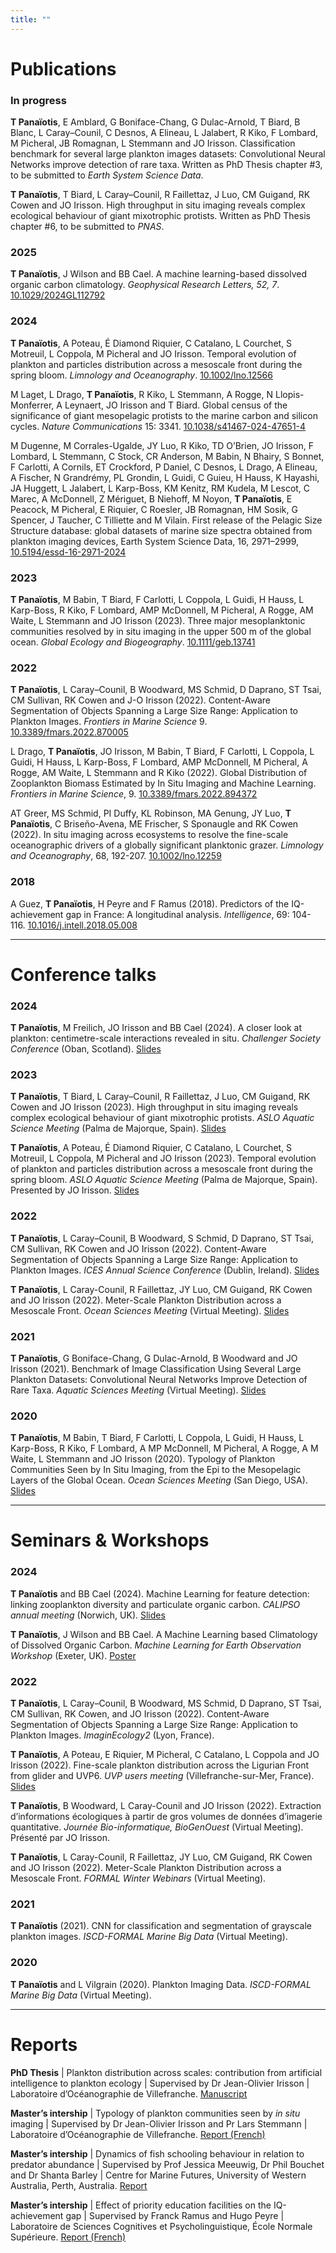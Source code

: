 ```yaml
---
title: ""
---
```


# Publications

### In progress

**T Panaïotis**, E Amblard, G Boniface-Chang, G Dulac-Arnold, T Biard, B Blanc, L Caray--Counil, C Desnos, A Elineau, L Jalabert, R Kiko, F Lombard, M Picheral, JB Romagnan, L Stemmann and JO Irisson. Classification benchmark for several large plankton images datasets: Convolutional Neural Networks improve detection of rare taxa. Written as PhD Thesis chapter #3, to be submitted to *Earth System Science Data*.

**T Panaïotis**, T Biard, L Caray--Counil, R Faillettaz, J Luo, CM Guigand, RK Cowen and JO Irisson. High throughput in situ imaging reveals complex ecological behaviour of giant mixotrophic protists. Written as PhD Thesis chapter #6, to be submitted to *PNAS*.

### 2025

**T Panaïotis**, J Wilson and BB Cael. A machine learning-based dissolved organic carbon climatology. *Geophysical Research Letters, 52, 7*. [10.1029/2024GL112792](https://doi.org/10.1029/2024GL112792)

### 2024

**T Panaïotis**, A Poteau, É Diamond Riquier, C Catalano, L Courchet, S Motreuil, L Coppola, M Picheral and JO Irisson. Temporal evolution of plankton and particles distribution across a mesoscale front during the spring bloom. *Limnology and Oceanography*. [10.1002/lno.12566](https://doi.org/10.1002/lno.12566)

M Laget, L Drago, **T Panaïotis**, R Kiko, L Stemmann, A Rogge, N Llopis-Monferrer, A Leynaert, JO Irisson and T Biard. Global census of the significance of giant mesopelagic protists to the marine carbon and silicon cycles. *Nature Communications* 15: 3341. [10.1038/s41467-024-47651-4](http://dx.doi.org/10.1038/s41467-024-47651-4)

M Dugenne, M Corrales-Ugalde, JY Luo, R Kiko, TD O'Brien, JO Irisson, F Lombard, L Stemmann, C Stock, CR Anderson, M Babin, N Bhairy, S Bonnet, F Carlotti, A Cornils, ET Crockford, P Daniel, C Desnos, L Drago, A Elineau, A Fischer, N Grandrémy, PL Grondin, L Guidi, C Guieu, H Hauss, K Hayashi, JA Huggett, L Jalabert, L Karp-Boss, KM Kenitz, RM Kudela, M Lescot, C Marec, A McDonnell, Z Mériguet, B Niehoff, M Noyon, **T Panaïotis**, E Peacock, M Picheral, E Riquier, C Roesler, JB Romagnan, HM Sosik, G Spencer, J Taucher, C Tilliette and M Vilain. First release of the Pelagic Size Structure database: global datasets of marine size spectra obtained from plankton imaging devices, Earth System Science Data, 16, 2971–2999, [10.5194/essd-16-2971-2024](https://doi.org/10.5194/essd-16-2971-2024)

### 2023

**T Panaïotis**, M Babin, T Biard, F Carlotti, L Coppola, L Guidi, H Hauss, L Karp-Boss, R Kiko, F Lombard, AMP McDonnell, M Picheral, A Rogge, AM Waite, L Stemmann and JO Irisson (2023). Three major mesoplanktonic communities resolved by in situ imaging in the upper 500 m of the global ocean. *Global Ecology and Biogeography*. [10.1111/geb.13741](https://doi.org/10.1111/geb.13741)

### 2022

**T Panaïotis**, L Caray--Counil, B Woodward, MS Schmid, D Daprano, ST Tsai, CM Sullivan, RK Cowen and J-O Irisson (2022). Content-Aware Segmentation of Objects Spanning a Large Size Range: Application to Plankton Images. *Frontiers in Marine Science* 9. [10.3389/fmars.2022.870005](https://doi.org/10.3389/fmars.2022.870005)

L Drago, **T Panaïotis**, JO Irisson, M Babin, T Biard, F Carlotti, L Coppola, L Guidi, H Hauss, L Karp-Boss, F Lombard, AMP McDonnell, M Picheral, A Rogge, AM Waite, L Stemmann and R Kiko (2022). Global Distribution of Zooplankton Biomass Estimated by In Situ Imaging and Machine Learning. *Frontiers in Marine Science*, 9. [10.3389/fmars.2022.894372](https://doi.org/10.3389/fmars.2022.894372)

AT Greer, MS Schmid, PI Duffy, KL Robinson, MA Genung, JY Luo, **T Panaïotis**, C Briseño-Avena, ME Frischer, S Sponaugle and RK Cowen (2022). In situ imaging across ecosystems to resolve the fine-scale oceanographic drivers of a globally significant planktonic grazer. *Limnology and Oceanography*, 68, 192-207. [10.1002/lno.12259](https://doi.org/10.1002/lno.12259)

### 2018

A Guez, **T Panaïotis**, H Peyre and F Ramus (2018). Predictors of the IQ-achievement gap in France: A longitudinal analysis. *Intelligence*, 69: 104-116. [10.1016/j.intell.2018.05.008](https://doi.org/10.1016/j.intell.2018.05.008)

------------------------------------------------------------------------

# Conference talks

### 2024

**T Panaïotis**, M Freilich, JO Irisson and BB Cael (2024). A closer look at plankton: centimetre-scale interactions revealed in situ. *Challenger Society Conference* (Oban, Scotland). [Slides](reports/2024_challenger_distances.pdf)

### 2023

**T Panaïotis**, T Biard, L Caray--Counil, R Faillettaz, J Luo, CM Guigand, RK Cowen and JO Irisson (2023). High throughput in situ imaging reveals complex ecological behaviour of giant mixotrophic protists. *ASLO Aquatic Science Meeting* (Palma de Majorque, Spain). [Slides](reports/2023_aslo_rhizaria.pdf)

**T Panaïotis**, A Poteau, É Diamond Riquier, C Catalano, L Courchet, S Motreuil, L Coppola, M Picheral and JO Irisson (2023). Temporal evolution of plankton and particles distribution across a mesoscale front during the spring bloom. *ASLO Aquatic Science Meeting* (Palma de Majorque, Spain). Presented by JO Irisson. [Slides](reports/2023_aslo_glider.pdf)

### 2022

**T Panaïotis**, L Caray--Counil, B Woodward, S Schmid, D Daprano, ST Tsai, CM Sullivan, RK Cowen and JO Irisson (2022). Content-Aware Segmentation of Objects Spanning a Large Size Range: Application to Plankton Images. *ICES Annual Science Conference* (Dublin, Ireland). [Slides](reports/2022_ices_segmentation.pdf)

**T Panaïotis**, L Caray-Counil, R Faillettaz, JY Luo, CM Guigand, RK Cowen and JO Irisson (2022). Meter-Scale Plankton Distribution across a Mesoscale Front. *Ocean Sciences Meeting* (Virtual Meeting). [Slides](reports/2022_osm_distribution.pdf)

### 2021

**T Panaïotis**, G Boniface-Chang, G Dulac-Arnold, B Woodward and JO Irisson (2021). Benchmark of Image Classification Using Several Large Plankton Datasets: Convolutional Neural Networks Improve Detection of Rare Taxa. *Aquatic Sciences Meeting* (Virtual Meeting). [Slides](reports/2021_aslo_classif.pdf)

### 2020

**T Panaïotis**, M Babin, T Biard, F Carlotti, L Coppola, L Guidi, H Hauss, L Karp-Boss, R Kiko, F Lombard, A MP McDonnell, M Picheral, A Rogge, A M Waite, L Stemmann and JO Irisson (2020). Typology of Plankton Communities Seen by In Situ Imaging, from the Epi to the Mesopelagic Layers of the Global Ocean. *Ocean Sciences Meeting* (San Diego, USA). [Slides](reports/2020_osm_typology.pdf)

------------------------------------------------------------------------

# Seminars & Workshops

### 2024

**T Panaïotis** and BB Cael (2024). Machine Learning for feature detection: linking zooplankton diversity and particulate organic carbon. *CALIPSO annual meeting* (Norwich, UK). [Slides](reports/2024_calipso_ml.pdf)

**T Panaïotis**, J Wilson and BB Cael. A Machine Learning based Climatology of Dissolved Organic Carbon. *Machine Learning for Earth Observation Workshop* (Exeter, UK). [Poster](reports/Poster_DOC.pdf)

### 2022

**T Panaïotis**, L Caray--Counil, B Woodward, MS Schmid, D Daprano, ST Tsai, CM Sullivan, RK Cowen, and JO Irisson (2022). Content-Aware Segmentation of Objects Spanning a Large Size Range: Application to Plankton Images. *ImaginEcology2* (Lyon, France).

**T Panaïotis**, A Poteau, E Riquier, M Picheral, C Catalano, L Coppola and JO Irisson (2022). Fine-scale plankton distribution across the Ligurian Front from glider and UVP6. *UVP users meeting* (Villefranche-sur-Mer, France). [Slides](reports/2022_uvp_meeting.pdf)

**T Panaïotis**, B Woodward, L Caray-Counil and JO Irisson (2022). Extraction d'informations écologiques à partir de gros volumes de données d'imagerie quantitative. *Journée Bio-informatique, BioGenOuest* (Virtual Meeting). Présenté par JO Irisson.

**T Panaïotis**, L Caray-Counil, R Faillettaz, JY Luo, CM Guigand, RK Cowen and JO Irisson (2022). Meter-Scale Plankton Distribution across a Mesoscale Front. *FORMAL Winter Webinars* (Virtual Meeting).

### 2021

**T Panaïotis** (2021). CNN for classification and segmentation of grayscale plankton images. *ISCD-FORMAL Marine Big Data* (Virtual Meeting).

### 2020

**T Panaïotis** and L Vilgrain (2020). Plankton Imaging Data. *ISCD-FORMAL Marine Big Data* (Virtual Meeting).

------------------------------------------------------------------------

# Reports

**PhD Thesis** \| Plankton distribution across scales: contribution from artificial intelligence to plankton ecology \| Supervised by Dr Jean-Olivier Irisson \| Laboratoire d'Océanographie de Villefranche. [Manuscript](reports/panaiotis_thesis_revised.pdf){target="_blank"}

**Master's intership** \| Typology of plankton communities seen by *in situ* imaging \| Supervised by Dr Jean-Olivier Irisson and Pr Lars Stemmann \| Laboratoire d'Océanographie de Villefranche. [Report (French)](reports/Rapport_M2_Thelma_Panaiotis.pdf){target="_blank"}

**Master's intership** \| Dynamics of fish schooling behaviour in relation to predator abundance \| Supervised by Prof Jessica Meeuwig, Dr Phil Bouchet and Dr Shanta Barley \| Centre for Marine Futures, University of Western Australia, Perth, Australia. [Report](reports/PANAIOTIS_ARPE_Thesis_final.pdf){target="_blank"}

**Master's intership** \| Effect of priority education facilities on the IQ-achievement gap \| Supervised by Franck Ramus and Hugo Peyre \| Laboratoire de Sciences Cognitives et Psycholinguistique, École Normale Supérieure. [Report (French)](reports/Rapport%20stage%20M1.pdf){target="_blank"}
